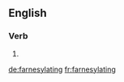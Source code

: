 ==English==

===Verb===
{{head|en}}

# {{present participle of|farnesylate|lang=en}}

[[de:farnesylating]]
[[fr:farnesylating]]